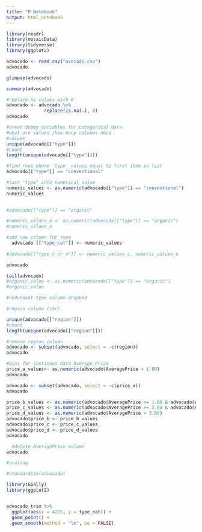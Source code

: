 ```yaml
---
title: "R Notebook"
output: html_notebook
---
```


```r
library(readr)
library(mosaicData)
library(tidyverse)
library(ggplot2)
```

```r
advocado <- read_csv("avocado.csv")
advocado
```
```r
glimpse(advocado)
```

```r
summary(advocado)
```
```r
#replace na values with 0
advocado <- advocado %>%
              replace(is.na(.), 0)
advocado
```
```r
#creat dummy variables for categorical data
#what are values /how many columns need
#values
unique(advocado[["type"]])
#count
length(unique(advocado[["type"]]))
```
```r
#find rows where 'type' values equal to first item in list
advocado[["type"]] == "conventional"
```
```r
#turn "type" into numerical value
numeric_values <- as.numeric(advocado[["type"]] == "conventional")
numeric_values
                               
```
```r
#advocado[["type"]] == "organic"
```

```r
#numeric_values_o <- as.numeric(advocado[["type"]] == "organic")
#numeric_values_o
```

```r
#add new column for type
  advocado [["type_cat"]] <- numeric_values
             
#advocado[["type_c_or_o"]] <- numeric_values_c, numeric_values_o

advocado
```
```r
tail(advocado)
#organic_value <- as.numeric(advocado[["type"]] == "organic")
#organic_value                        
```

```r
#redundant type column dropped

```

```r
#region column (chr)

unique(advocado[["region"]])
#count
length(unique(advocado[["region"]]))
```
```r
#remove region column
advocado <- subset(advocado, select = -c(region))
advocado
```
```r
#bins for continous data Average Price
price_a_values<- as.numeric(advocado$AveragePrice > 1.00)
advocado
```
```r
advocado <- subset(advocado, select = -c(price_a))
advocado
```

```r
price_b_values <- as.numeric(advocado$AveragePrice >= 1.00 & advocado$AveragePrice < 2.00)
price_c_values <- as.numeric(advocado$AveragePrice >= 2.00 & advocado$AveragePrice < 3.00)
price_d_values <- as.numeric(advocado$AveragePrice > 3.00)
advocado$price_b <- price_b_values
advocado$price_c <- price_c_values
advocado$price_d <- price_d_values
advocado


```

```r
  #delete AveragePrice column
advocado
```
```r
#scaling

#standardize(advocado)
```

```r
library(GGally)
library(ggplot2)
```

```r


```

```r
advocado_trim %>%
  ggplot(aes(x = 4225, y = type_cat)) +
  geom_point() +
  geom_smooth(method = "lm", se = FALSE)
  

```

